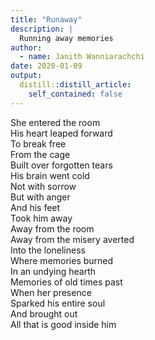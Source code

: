 ```yaml
---
title: "Runaway"
description: |
  Running away memories
author:
  - name: Janith Wanniarachchi
date: 2020-01-09
output:
  distill::distill_article:
    self_contained: false
---
```


She entered the room  
His heart leaped forward  
To break free  
From the cage  
Built over forgotten tears  
His brain went cold  
Not with sorrow  
But with anger  
And his feet  
Took him away  
Away from the room  
Away from the misery averted  
Into the loneliness  
Where memories burned   
In an undying hearth  
Memories of old times past  
When her presence   
Sparked his entire soul  
And brought out  
All that is good inside him